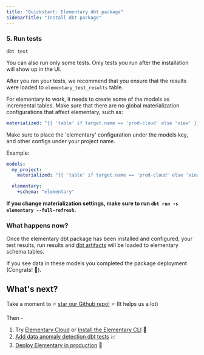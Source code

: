 ```yaml
---
title: "Quickstart: Elementary dbt package"
sidebarTitle: "Install dbt package"
---
```


<Snippet file="quickstart-package-install.mdx" />

### 5. Run tests

```shell Terminal
dbt test
```

You can also run only some tests.
Only tests you run after the installation will show up in the UI.

After you ran your tests, we recommend that you ensure that the results were loaded to `elementary_test_results` table.

<Snippet file="faq/question-change-elementary-schema.mdx" />
<Accordion title="Important: Materialization config">

For elementary to work, it needs to create some of the models as incremental tables.
Make sure that there are no global materialization configurations that affect elementary, such as:

```yml dbt_project.yml
materialized: "{{ 'table' if target.name == 'prod-cloud' else 'view' }}"
```

Make sure to place the 'elementary' configuration under the models key, and other configs under your project name.

Example:

```yml dbt_project.yml
models:
  my_project:
    materialized: "{{ 'table' if target.name == 'prod-cloud' else 'view' }}"

  elementary:
    +schema: "elementary"
```

**If you change materialization settings, make sure to run `dbt run -s elementary --full-refresh`.**

</Accordion>

### What happens now?

Once the elementary dbt package has been installed and configured, your test results, run results and [dbt artifacts](/dbt/dbt-artifacts) will be loaded to elementary schema tables.

If you see data in these models you completed the package deployment (Congrats! 🎉).

## What's next?

Take a moment to ⭐️ [star our Github repo!](https://github.com/elementary-data/elementary) ⭐️ (It helps us a lot)

Then -

1. Try [Elementary Cloud]((/quickstart-cloud)) or [Install the Elementary CLI](/quickstart-cli) 🤩
2. [Add data anomaly detection dbt tests](/guides/add-elementary-tests) 📈
3. [Deploy Elementary in production](/deployment-and-configuration/elementary-in-production) 🚀
